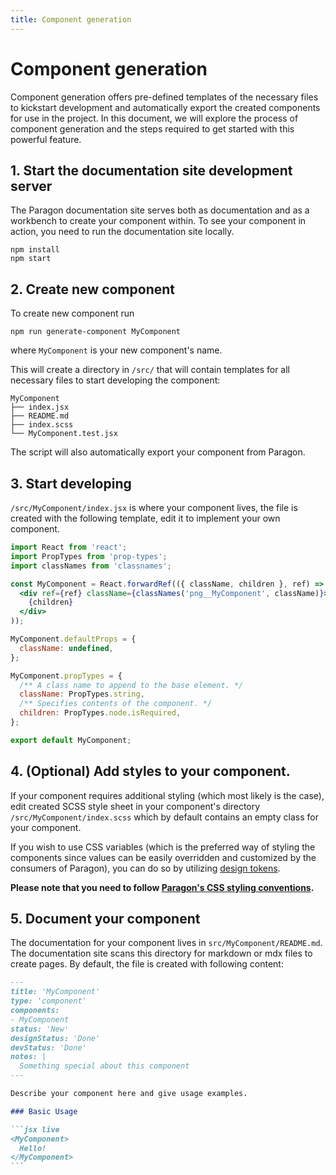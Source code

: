 ```yaml
---
title: Component generation
---
```


# Component generation

Component generation offers pre-defined templates of the necessary files to kickstart development and automatically export the created components for use in the project. In this document, we will explore the process of component generation and the steps required to get started with this powerful feature.

## 1. Start the documentation site development server

The Paragon documentation site serves both as documentation and as a workbench to create your component within. To see your component in action, you need to run the documentation site locally.

```
npm install
npm start
```

## 2. Create new component

To create new component run

```
npm run generate-component MyComponent
```

where `MyComponent` is your new component's name.

This will create a directory in `/src/` that will contain templates for all necessary files to start developing the component:
```
MyComponent
├── index.jsx
├── README.md
├── index.scss
└── MyComponent.test.jsx
```

The script will also automatically export your component from Paragon.

## 3. Start developing

`/src/MyComponent/index.jsx` is where your component lives, the file is created with the following template, edit it to implement your own component.

``` jsx
import React from 'react';
import PropTypes from 'prop-types';
import classNames from 'classnames';

const MyComponent = React.forwardRef(({ className, children }, ref) => (
  <div ref={ref} className={classNames('png__MyComponent', className)}>
    {children}
  </div>
));

MyComponent.defaultProps = {
  className: undefined,
};

MyComponent.propTypes = {
  /** A class name to append to the base element. */
  className: PropTypes.string,
  /** Specifies contents of the component. */
  children: PropTypes.node.isRequired,
};

export default MyComponent;

```

## 4. (Optional) Add styles to your component.

If your component requires additional styling (which most likely is the case), edit created SCSS style sheet in your
component's directory `/src/MyComponent/index.scss` which by default contains an empty class for your component.

If you wish to use CSS variables (which is the preferred way of styling the components since values can be
easily overridden and customized by the consumers of Paragon), you can do so by utilizing [design tokens](/tokens).

**Please note that you need to follow [Paragon's CSS styling conventions](https://github.com/openedx/paragon/blob/master/docs/decisions/0012-css-styling-conventions).**

## 5. Document your component

The documentation for your component lives in `src/MyComponent/README.md`. The documentation site scans this directory for markdown or mdx files to create pages. By default, the file is created with following content:

```` md
---
title: 'MyComponent'
type: 'component'
components:
- MyComponent
status: 'New'
designStatus: 'Done'
devStatus: 'Done'
notes: |
  Something special about this component
---

Describe your component here and give usage examples.

### Basic Usage

```jsx live
<MyComponent>
  Hello!
</MyComponent>
```

````
